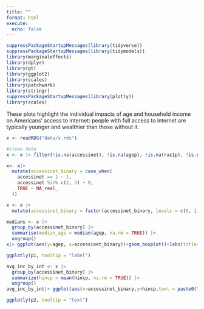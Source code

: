 ```yaml
---
title: ""
format: html
execute: 
  echo: false
---
```


```r
suppressPackageStartupMessages(library(tidyverse))
suppressPackageStartupMessages(library(tidymodels))
library(marginaleffects)
library(dplyr)
library(gt)
library(ggplot2)
library(scales)
library(patchwork)
library(stringr)
suppressPackageStartupMessages(library(plotly))
library(scales)
```

These plots highlight the individual impacts of age and household income on Americans' access to internet: people with full access to internet are typically younger and wealthier than those without it. 






```r
x <- readRDS("data/x.rds")

#clean data
x <- x |> filter(!is.na(accessinet), !is.na(agep), !is.na(rac1p), !is.na(schl), !is.na(esr), !is.na(hincp), hincp > 0, hincp < 1e6)

x<- x|>
  mutate(accessinet_binary = case_when(
    accessinet == 1 ~ 1,
    accessinet %in% c(2, 3) ~ 0,
    TRUE ~ NA_real_  
  ))

x <- x |>
  mutate(accessinet_binary = factor(accessinet_binary, levels = c(0, 1), labels = c("LimitedOrNoAccess", "FullAccess")))
```

```r
medians <- x |>
  group_by(accessinet_binary) |>
  summarise(median_age = median(agep, na.rm = TRUE)) |>
  ungroup()
x|> ggplot(aes(y=agep, x=accessinet_binary))+geom_boxplot()+labs(title="Internet Access in US According to Age", subtitle="The median age of Americans with limited or no internet\naccess was significantly higher than that of Americans\nwith full internet access.", x="Type of Internet Access", y="Age") + scale_y_continuous(breaks = seq(0, max(x$agep, na.rm = TRUE), by = 20))+scale_x_discrete(labels = c("No/Limited Access", "Full Access"))+theme_minimal(base_size = 16) + theme(legend.position = "top", plot.title = element_text(face = "bold"), axis.title.y = element_text(margin = margin(r = 10)), axis.title.x = element_text(margin = margin(t = 10))) -> p1

ggplotly(p1, tooltip = "label")
```





```r
avg_inc_by_int <- x |>
  group_by(accessinet_binary) |>
  summarize(hincp = mean(hincp, na.rm = TRUE)) |>
  ungroup()
avg_inc_by_int|> ggplot(aes(x=accessinet_binary,y=hincp,text = paste0("Average: $", scales::comma(hincp))))+geom_col(fill = "steelblue")+labs(title="Average Household Income According to\nInternet Access", subtitle="The average household income of Americans with full\ninternet access was much greater than that of Americans\nwith limited or no internet access.", x="Type of Internet Access", y="Household Income")+scale_x_discrete(labels = c("No/Limited Access", "Full Access"))+scale_y_continuous(breaks = seq(0, max(avg_inc_by_int$hincp, na.rm = TRUE), by = 20000), labels = label_dollar())+theme_minimal(base_size = 16) + theme(legend.position = "top", plot.title = element_text(face = "bold"), axis.title.y = element_text(margin = margin(r = 10)), axis.title.x = element_text(margin = margin(t = 10)))->p2

ggplotly(p2, tooltip = "text")
```

